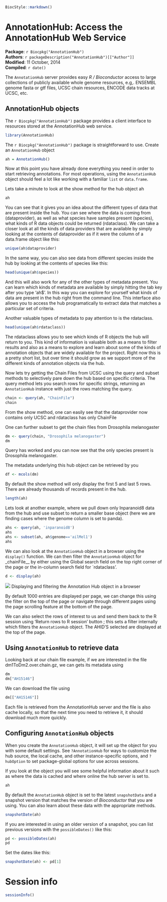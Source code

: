 <!--
% \VignetteIndexEntry{AnnotationHub: Access the AnnotationHub Web Service}
% \VignetteDepends{AnnotationHub}
% \VignetteEngine{knitr::knitr}
-->

```r
BiocStyle::markdown()
```

# AnnotationHub: Access the AnnotationHub Web Service

**Package**: `r Biocpkg("AnnotationHub")`<br />
**Authors**: `r packageDescription("AnnotationHub")[["Author"]] `<br />
**Modified**: 11 October, 2014<br />
**Compiled**: `r date()`

The `AnnotationHub` server provides easy _R / Bioconductor_ access to
large collections of publicly available whole genome resources,
e.g,. ENSEMBL genome fasta or gtf files, UCSC chain resources, ENCODE
data tracks at UCSC, etc.

## AnnotationHub objects

The `r Biocpkg("AnnotationHub")` package provides a client interface
to resources stored at the AnnotationHub web service.

```r
library(AnnotationHub)
```

The `r Biocpkg("AnnotationHub")` package is straightforward to use.
Create an `AnnotationHub` object

```r
ah = AnnotationHub()
```

Now at this point you have already done everything you need in order
to start retrieving annotations.  For most operations, using the
`AnnotationHub` object should feel a lot like working with a familiar
`list` or `data.frame`. 

Lets take a minute to look at the show method for the hub object ah 

```r
ah
```

You can see that it gives you an idea about the different types of data that are present inside the hub. You can see where the data is coming from (dataprovider), as well as what species have samples present (species), what kinds of R data objects could be returned (rdataclass).  We can take a closer look at all the kinds of data providers that are available by simply looking at the contents of dataprovider as if it were the column of a data.frame object like this:

```r
unique(ah$dataprovider)
```

In the same way, you can also see data from different species inside the hub by looking at the contents of species like this: 

```r
head(unique(ah$species))
```

And this will also work for any of the other types of metadata present.  You can learn which kinds of metadata are available by simply hitting the tab key after you type 'ah$'.  In this way you can explore for yourself what kinds of data are present in the hub right from the command line. This interface also allows you to access the hub programatically to extract data that matches a particular set of criteria.

Another valuable types of metadata to pay attention to is the rdataclass.

```r
head(unique(ah$rdataclass))
```

The rdataclass allows you to see which kinds of R objects the hub will return to you.  This kind of information is valuable both as a means to filter results and also as a means to explore and learn about some of the kinds of annotation objects that are widely available for the project.  Right now this is a pretty short list, but over time it should grow as we support more of the different kinds of annotation objects via the hub.


Now lets try getting the Chain Files from UCSC using the query and subset methods to selectively pare down the hub based on specific criteria. 
The query method lets you search rows for
specific strings, returning an `AnnotationHub` instance with just the
rows matching the query.

```r
chain <- query(ah, "ChainFile")
chain
```
From the show method, one can easily see that the dataprovider now contains
only UCSC and rdataclass has only ChainFile

One can further subset to get the chain files from Drosophila melanogaster

```r
dm <- query(chain, "Drosophila melanogaster")
dm
```
Query has worked and you can now see that the only species present is 
Drosophila melanogaster. 
 
The metadata underlying this hub object can be retrieved by you 

```r
df <- mcols(dm)
```

By default the show method will only display the first 5 and last 5  rows.
There are already thousands of records present in the hub.

```r
length(ah)
```
Lets look at another example, where we pull down only Inparanoid8 data 
from the hub and use  subset to return a smaller base object (here we
 are finding cases where the genome column is set to panda).

```r
ahs <- query(ah, 'inparanoid8')
ahs
ahs <- subset(ah, ah$genome=='ailMel1')
ahs
```

We can also look at the `AnnotationHub` object in a browser using the
`display()` function. We can then filter the `AnnotationHub` object
for _chainFile__ by either using the Global search field on the top
right corner of the page or the in-column search field for `rdataclass'.

```r
d <- display(ah)
```

![](display.png)
Displaying and filtering the Annotation Hub object in a browser

By default 1000 entries are displayed per page, we can change this using
the filter on the top of the page or navigate through different pages
using the page scrolling feature at the bottom of the page. 

We can also select the rows of interest to us and send them back to
the R session using 'Return rows to R session' button ; this sets a filter 
internally which filters the `AnnotationHub` object. The AHID'S selected 
are displayed at the top of the page. 

## Using `AnnotationHub` to retrieve data

Looking back at our chain file example, if we are interested in the file 
dm1ToDm2.over.chain.gz, we can gets its metadata using

```r
dm
dm["AH15146"]
```
We can download the file using

```r
dm[["AH15146"]]
```
Each file is retrieved from the AnnotationHub server and the file is
also cache locally, so that the next time you need to retrieve it,
it should download much more quickly.

## Configuring `AnnotationHub` objects

When you create the `AnnotationHub` object, it will set up the object
for you with some default settings.  See `?AnnotationHub` for ways to
customize the hub source, the local cache, and other instance-specific
options, and `?hubOption` to set package-global options for use across
sessions. 

If you look at the object you will see some helpful information about
it such as where the data is cached and where online the hub server is
set to.

```r
ah
```

By default the `AnnotationHub` object is set to the latest
`snapshotData` and a snapshot version that matches the version of
_Bioconductor_ that you are using. You can also learn about these data
with the appropriate methods.

```r
snapshotDate(ah)
```

If you are interested in using an older version of a snapshot, you can
list previous versions with the `possibleDates()` like this:

```r
pd <- possibleDates(ah)
pd
```

Set the dates like this:

```r
snapshotDate(ah) <- pd[1]
```

# Session info

```r
sessionInfo()
```

